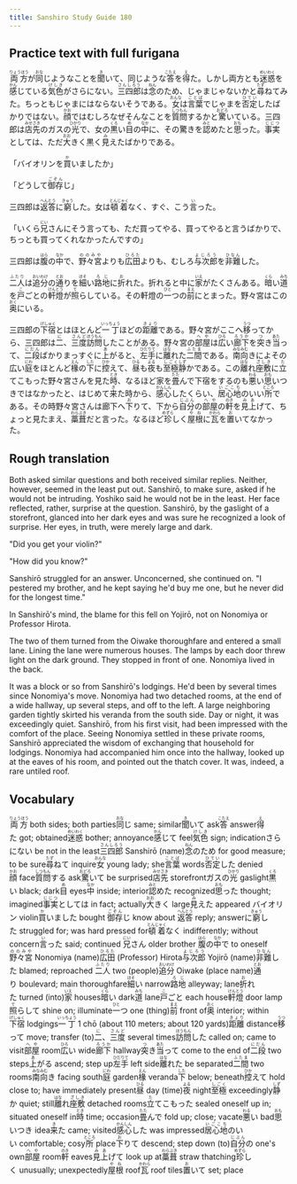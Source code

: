 ```yaml
---
title: Sanshiro Study Guide 180
---
```


## Practice text with full furigana

<p>
<ruby><rb>両方</rb><rt>りょうほう</rt></ruby>が<ruby><rb>同</rb><rt>おな</rt></ruby>じようなことを<ruby><rb>聞</rb><rt>き</rt></ruby>いて、同じような<ruby><rb>答</rb><rt>こたえ</rt></ruby>を<ruby><rb>得</rb><rt>え</rt></ruby>た。しかし両方とも<ruby><rb>迷惑</rb><rt>めいわく</rt></ruby>を<ruby><rb>感</rb><rt>かん</rt></ruby>じている<ruby><rb>気色</rb><rt>けしき</rt></ruby>がさらにない。<ruby><rb>三四郎</rb><rt>さんしろう</rt></ruby>は<ruby><rb>念</rb><rt>ねん</rt></ruby>のため、じゃまじゃないかと<ruby><rb>尋</rb><rt>たず</rt></ruby>ねてみた。ちっともじゃまにはならないそうである。<ruby><rb>女</rb><rt>おんな</rt></ruby>は<ruby><rb>言葉</rb><rt>ことば</rt></ruby>でじゃまを<ruby><rb>否定</rb><rt>ひてい</rt></ruby>したばかりではない。<ruby><rb>顔</rb><rt>かお</rt></ruby>ではむしろなぜそんなことを<ruby><rb>質問</rb><rt>しつもん</rt></ruby>するかと<ruby><rb>驚</rb><rt>おどろ</rt></ruby>いている。三四郎は<ruby><rb>店先</rb><rt>みせさき</rt></ruby>のガスの<ruby><rb>光</rb><rt>ひかり</rt></ruby>で、女の<ruby><rb>黒</rb><rt>くろ</rt></ruby>い<ruby><rb>目</rb><rt>め</rt></ruby>の<ruby><rb>中</rb><rt>なか</rt></ruby>に、その驚きを<ruby><rb>認</rb><rt>みと</rt></ruby>めたと<ruby><rb>思</rb><rt>おも</rt></ruby>った。<ruby><rb>事実</rb><rt>じじつ</rt></ruby>としては、ただ<ruby><rb>大</rb><rt>おお</rt></ruby>きく黒く<ruby><rb>見</rb><rt>み</rt></ruby>えたばかりである。
</p>

<p>
「バイオリンを<ruby><rb>買</rb><rt>か</rt></ruby>いましたか」
</p>

<p>
「どうして<ruby><rb>御存</rb><rt>ごぞん</rt></ruby>じ」
</p>

<p>
三四郎は<ruby><rb>返答</rb><rt>へんとう</rt></ruby>に<ruby><rb>窮</rb><rt>きゅう</rt></ruby>した。女は<ruby><rb>頓着</rb><rt>とんじゃく</rt></ruby>なく、すぐ、こう<ruby><rb>言</rb><rt>い</rt></ruby>った。
</p>

<p>
「いくら<ruby><rb>兄</rb><rt>にい</rt></ruby>さんにそう言っても、ただ買ってやる、買ってやると言うばかりで、ちっとも買ってくれなかったんですの」
</p>

<p>
三四郎は<ruby><rb>腹</rb><rt>はら</rt></ruby>の<ruby><rb>中</rb><rt>なか</rt></ruby>で、<ruby><rb>野々宮</rb><rt>ののみや</rt></ruby>よりも<ruby><rb>広田</rb><rt>ひろた</rt></ruby>よりも、むしろ<ruby><rb>与次郎</rb><rt>よじろう</rt></ruby>を<ruby><rb>非難</rb><rt>ひなん</rt></ruby>した。
</p>

<p>
<ruby><rb>二人</rb><rt>ふたり</rt></ruby>は<ruby><rb>追分</rb><rt>おいわけ</rt></ruby>の<ruby><rb>通</rb><rt>とお</rt></ruby>りを<ruby><rb>細</rb><rt>ほそ</rt></ruby>い<ruby><rb>路地</rb><rt>ろじ</rt></ruby>に<ruby><rb>折</rb><rt>お</rt></ruby>れた。折れると中に<ruby><rb>家</rb><rt>いえ</rt></ruby>がたくさんある。<ruby><rb>暗</rb><rt>くら</rt></ruby>い<ruby><rb>道</rb><rt>みち</rt></ruby>を<ruby><rb>戸</rb><rt>こ</rt></ruby>ごとの<ruby><rb>軒燈</rb><rt>けんとう</rt></ruby>が<ruby><rb>照</rb><rt>て</rt></ruby>らしている。その軒燈の<ruby><rb>一</rb><rt>ひと</rt></ruby>つの<ruby><rb>前</rb><rt>まえ</rt></ruby>にとまった。野々宮はこの<ruby><rb>奥</rb><rt>おく</rt></ruby>にいる。
</p>

<p>
三四郎の<ruby><rb>下宿</rb><rt>げしゅく</rt></ruby>とはほとんど<ruby><rb>一丁</rb><rt>いっちょう</rt></ruby>ほどの<ruby><rb>距離</rb><rt>きょり</rt></ruby>である。野々宮がここへ<ruby><rb>移</rb><rt>うつ</rt></ruby>ってから、三四郎は<ruby><rb>二</rb><rt>に</rt></ruby>、<ruby><rb>三度</rb><rt>さんど</rt></ruby><ruby><rb>訪問</rb><rt>ほうもん</rt></ruby>したことがある。野々宮の<ruby><rb>部屋</rb><rt>へや</rt></ruby>は<ruby><rb>広</rb><rt>ひろ</rt></ruby>い<ruby><rb>廊下</rb><rt>ろうか</rt></ruby>を<ruby><rb>突</rb><rt>つ</rt></ruby>き<ruby><rb>当</rb><rt>あた</rt></ruby>って、<ruby><rb>二段</rb><rt>にだん</rt></ruby>ばかりまっすぐに<ruby><rb>上</rb><rt>あ</rt></ruby>がると、<ruby><rb>左手</rb><rt>ひだりて</rt></ruby>に<ruby><rb>離</rb><rt>はな</rt></ruby>れた<ruby><rb>二間</rb><rt>ふたま</rt></ruby>である。<ruby><rb>南向</rb><rt>みなみむ</rt></ruby>きによその広い<ruby><rb>庭</rb><rt>にわ</rt></ruby>をほとんど<ruby><rb>椽</rb><rt>えん</rt></ruby>の<ruby><rb>下</rb><rt>した</rt></ruby>に<ruby><rb>控</rb><rt>ひか</rt></ruby>えて、<ruby><rb>昼</rb><rt>ひる</rt></ruby>も<ruby><rb>夜</rb><rt>よる</rt></ruby>も<ruby><rb>至極</rb><rt>しごく</rt></ruby><ruby><rb>静</rb><rt>しず</rt></ruby>かである。この<ruby><rb>離</rb><rt>はな</rt></ruby>れ<ruby><rb>座敷</rb><rt>ざしき</rt></ruby>に<ruby><rb>立</rb><rt>た</rt></ruby>てこもった野々宮さんを見た<ruby><rb>時</rb><rt>とき</rt></ruby>、なるほど家を<ruby><rb>畳</rb><rt>たた</rt></ruby>んで下宿をするのも<ruby><rb>悪</rb><rt>わる</rt></ruby>い<ruby><rb>思</rb><rt>おも</rt></ruby>いつきではなかったと、はじめて<ruby><rb>来</rb><rt>き</rt></ruby>た時から、<ruby><rb>感心</rb><rt>かんしん</rt></ruby>したくらい、<ruby><rb>居心地</rb><rt>いごこち</rt></ruby>のいい<ruby><rb>所</rb><rt>ところ</rt></ruby>である。その時野々宮さんは廊下へ<ruby><rb>下</rb><rt>お</rt></ruby>りて、下から<ruby><rb>自分</rb><rt>じぶん</rt></ruby>の<ruby><rb>部屋</rb><rt>へや</rt></ruby>の<ruby><rb>軒</rb><rt>のき</rt></ruby>を<ruby><rb>見上</rb><rt>みあ</rt></ruby>げて、ちょっと見たまえ、<ruby><rb>藁葺</rb><rt>わらぶき</rt></ruby>だと言った。なるほど<ruby><rb>珍</rb><rt>めずら</rt></ruby>しく<ruby><rb>屋根</rb><rt>やね</rt></ruby>に<ruby><rb>瓦</rb><rt>かわら</rt></ruby>を<ruby><rb>置</rb><rt>お</rt></ruby>いてなかった。
</p>


## Rough translation

Both asked similar questions and both received similar replies. Neither, however, seemed in the least put out. Sanshirō, to make sure, asked if he would not be intruding. Yoshiko said he would not be in the least. Her face reflected, rather, surprise at the question. Sanshirō, by the gaslight of a storefront, glanced into her dark eyes and was sure he recognized a look of surprise. Her eyes, in truth, were merely large and dark.

"Did you get your violin?"

"How did you know?"

Sanshirō struggled for an answer. Unconcerned, she continued on. "I pestered my brother, and he kept saying he'd buy me one, but he never did for the longest time."

In Sanshirō's mind, the blame for this fell on Yojirō, not on Nonomiya or Professor Hirota.

The two of them turned from the Oiwake thoroughfare and entered a small lane. Lining the lane were numerous houses. The lamps by each door threw light on the dark ground. They stopped in front of one. Nonomiya lived in the back.

It was a block or so from Sanshirō's lodgings. He'd been by several times since Nonomiya's move. Nonomiya had two detached rooms, at the end of a wide hallway, up several steps, and off to the left. A large neighboring garden tightly skirted his veranda from the south side. Day or night, it was exceedingly quiet. Sanshirō, from his first visit, had been impressed with the comfort of the place. Seeing Nonomiya settled in these private rooms, Sanshirō appreciated the wisdom of exchanging that household for lodgings. Nonomiya had accompanied him once into the hallway, looked up at the eaves of his room, and pointed out the thatch cover. It was, indeed, a rare untiled roof.         


## Vocabulary

<p>
<span class="vocabstudy"><ruby><rb>両方</rb><rt>りょうほう</rt></ruby>&nbsp;both sides; both parties</span><span class="vocabstudy"><ruby><rb>同</rb><rt>おな</rt></ruby>じ&nbsp;same; similar</span><span class="vocabstudy"><ruby><rb>聞</rb><rt>き</rt></ruby>いて&nbsp;ask</span><span class="vocabstudy"><ruby><rb>答</rb><rt>こたえ</rt></ruby>&nbsp;answer</span><span class="vocabstudy"><ruby><rb>得</rb><rt>え</rt></ruby>た&nbsp;got; obtained</span><span class="vocabstudy"><ruby><rb>迷惑</rb><rt>めいわく</rt></ruby>&nbsp;bother; annoyance</span><span class="vocabstudy"><ruby><rb>感</rb><rt>かん</rt></ruby>じて&nbsp;feel</span><span class="vocabstudy"><ruby><rb>気色</rb><rt>けしき</rt></ruby>&nbsp;sign; indication</span><span class="vocabstudy">さらにない&nbsp;be not in the least</span><span class="vocabstudy"><ruby><rb>三四郎</rb><rt>さんしろう</rt></ruby>&nbsp;Sanshirō (name)</span><span class="vocabstudy"><ruby><rb>念</rb><rt>ねん</rt></ruby>のため&nbsp;for good measure; to be sure</span><span class="vocabstudy"><ruby><rb>尋</rb><rt>たず</rt></ruby>ねて&nbsp;inquire</span><span class="vocabstudy"><ruby><rb>女</rb><rt>おんな</rt></ruby>&nbsp;young lady; she</span><span class="vocabstudy"><ruby><rb>言葉</rb><rt>ことば</rt></ruby>&nbsp;words</span><span class="vocabstudy"><ruby><rb>否定</rb><rt>ひてい</rt></ruby>した&nbsp;denied</span><span class="vocabstudy"><ruby><rb>顔</rb><rt>かお</rt></ruby>&nbsp;face</span><span class="vocabstudy"><ruby><rb>質問</rb><rt>しつもん</rt></ruby>する&nbsp;ask</span><span class="vocabstudy"><ruby><rb>驚</rb><rt>おどろ</rt></ruby>いて&nbsp;be surprised</span><span class="vocabstudy"><ruby><rb>店先</rb><rt>みせさき</rt></ruby>&nbsp;storefront</span><span class="vocabstudy">ガスの<ruby><rb>光</rb><rt>ひかり</rt></ruby>&nbsp;gaslight</span><span class="vocabstudy"><ruby><rb>黒</rb><rt>くろ</rt></ruby>い&nbsp;black; dark</span><span class="vocabstudy"><ruby><rb>目</rb><rt>め</rt></ruby>&nbsp;eyes</span><span class="vocabstudy"><ruby><rb>中</rb><rt>なか</rt></ruby>&nbsp;inside; interior</span><span class="vocabstudy"><ruby><rb>認</rb><rt>みと</rt></ruby>めた&nbsp;recognized</span><span class="vocabstudy"><ruby><rb>思</rb><rt>おも</rt></ruby>った&nbsp;thought; imagined</span><span class="vocabstudy"><ruby><rb>事実</rb><rt>じじつ</rt></ruby>としては&nbsp;in fact; actually</span><span class="vocabstudy"><ruby><rb>大</rb><rt>おお</rt></ruby>きく&nbsp;large</span><span class="vocabstudy"><ruby><rb>見</rb><rt>み</rt></ruby>えた&nbsp;appeared</span>
<span class="vocabstudy">バイオリン&nbsp;violin</span><span class="vocabstudy"><ruby><rb>買</rb><rt>か</rt></ruby>いました&nbsp;bought</span>
<span class="vocabstudy"><ruby><rb>御存</rb><rt>ごぞん</rt></ruby>じ&nbsp;know about</span>
<span class="vocabstudy"><ruby><rb>返答</rb><rt>へんとう</rt></ruby>&nbsp;reply; answer</span><span class="vocabstudy">に<ruby><rb>窮</rb><rt>きゅう</rt></ruby>した&nbsp;struggled for; was hard pressed for</span><span class="vocabstudy"><ruby><rb>頓着</rb><rt>とんじゃく</rt></ruby>なく&nbsp;indifferently; without concern</span><span class="vocabstudy"><ruby><rb>言</rb><rt>い</rt></ruby>った&nbsp;said; continued</span>
<span class="vocabstudy"><ruby><rb>兄</rb><rt>にい</rt></ruby>さん&nbsp;older brother</span>
<span class="vocabstudy"><ruby><rb>腹</rb><rt>はら</rt></ruby>の<ruby><rb>中</rb><rt>なか</rt></ruby>で&nbsp;to oneself</span><span class="vocabstudy"><ruby><rb>野々宮</rb><rt>ののみや</rt></ruby>&nbsp;Nonomiya (name)</span><span class="vocabstudy"><ruby><rb>広田</rb><rt>ひろた</rt></ruby>&nbsp;(Professor) Hirota</span><span class="vocabstudy"><ruby><rb>与次郎</rb><rt>よじろう</rt></ruby>&nbsp;Yojirō (name)</span><span class="vocabstudy"><ruby><rb>非難</rb><rt>ひなん</rt></ruby>した&nbsp;blamed; reproached</span>
<span class="vocabstudy"><ruby><rb>二人</rb><rt>ふたり</rt></ruby>&nbsp;two (people)</span><span class="vocabstudy"><ruby><rb>追分</rb><rt>おいわけ</rt></ruby>&nbsp;Oiwake (place name)</span><span class="vocabstudy"><ruby><rb>通</rb><rt>とお</rt></ruby>り&nbsp;boulevard; main thoroughfare</span><span class="vocabstudy"><ruby><rb>細</rb><rt>ほそ</rt></ruby>い&nbsp;narrow</span><span class="vocabstudy"><ruby><rb>路地</rb><rt>ろじ</rt></ruby>&nbsp;alleyway; lane</span><span class="vocabstudy"><ruby><rb>折</rb><rt>お</rt></ruby>れた&nbsp;turned (into)</span><span class="vocabstudy"><ruby><rb>家</rb><rt>いえ</rt></ruby>&nbsp;houses</span><span class="vocabstudy"><ruby><rb>暗</rb><rt>くら</rt></ruby>い&nbsp;dark</span><span class="vocabstudy"><ruby><rb>道</rb><rt>みち</rt></ruby>&nbsp;lane</span><span class="vocabstudy"><ruby><rb>戸</rb><rt>こ</rt></ruby>ごと&nbsp;each house</span><span class="vocabstudy"><ruby><rb>軒燈</rb><rt>けんとう</rt></ruby>&nbsp;door lamp</span><span class="vocabstudy"><ruby><rb>照</rb><rt>て</rt></ruby>らして&nbsp;shine on; illuminate</span><span class="vocabstudy"><ruby><rb>一</rb><rt>ひと</rt></ruby>つ&nbsp;one (thing)</span><span class="vocabstudy"><ruby><rb>前</rb><rt>まえ</rt></ruby>&nbsp;front of</span><span class="vocabstudy"><ruby><rb>奥</rb><rt>おく</rt></ruby>&nbsp;interior; within</span>
<span class="vocabstudy"><ruby><rb>下宿</rb><rt>げしゅく</rt></ruby>&nbsp;lodgings</span><span class="vocabstudy"><ruby><rb>一丁</rb><rt>いっちょう</rt></ruby>&nbsp;1 chō (about 110 meters; about 120 yards)</span><span class="vocabstudy"><ruby><rb>距離</rb><rt>きょり</rt></ruby>&nbsp;distance</span><span class="vocabstudy"><ruby><rb>移</rb><rt>うつ</rt></ruby>って&nbsp;move; transfer (to)</span><span class="vocabstudy"><ruby><rb>二</rb><rt>に</rt></ruby>、<ruby><rb>三度</rb><rt>さんど</rt></ruby>&nbsp;several times</span><span class="vocabstudy"><ruby><rb>訪問</rb><rt>ほうもん</rt></ruby>した&nbsp;called on; came to visit</span><span class="vocabstudy"><ruby><rb>部屋</rb><rt>へや</rt></ruby>&nbsp;room</span><span class="vocabstudy"><ruby><rb>広</rb><rt>ひろ</rt></ruby>い&nbsp;wide</span><span class="vocabstudy"><ruby><rb>廊下</rb><rt>ろうか</rt></ruby>&nbsp;hallway</span><span class="vocabstudy"><ruby><rb>突</rb><rt>つ</rt></ruby>き<ruby><rb>当</rb><rt>あた</rt></ruby>って&nbsp;come to the end of</span><span class="vocabstudy"><ruby><rb>二段</rb><rt>にだん</rt></ruby>&nbsp;two steps</span><span class="vocabstudy"><ruby><rb>上</rb><rt>あ</rt></ruby>がる&nbsp;ascend; step up</span><span class="vocabstudy"><ruby><rb>左手</rb><rt>ひだりて</rt></ruby>&nbsp;left side</span><span class="vocabstudy"><ruby><rb>離</rb><rt>はな</rt></ruby>れた&nbsp;be separated</span><span class="vocabstudy"><ruby><rb>二間</rb><rt>ふたま</rt></ruby>&nbsp;two rooms</span><span class="vocabstudy"><ruby><rb>南向</rb><rt>みなみむ</rt></ruby>き&nbsp;facing south</span><span class="vocabstudy"><ruby><rb>庭</rb><rt>にわ</rt></ruby>&nbsp;garden</span><span class="vocabstudy"><ruby><rb>椽</rb><rt>えん</rt></ruby>&nbsp;veranda</span><span class="vocabstudy"><ruby><rb>下</rb><rt>した</rt></ruby>&nbsp;below; beneath</span><span class="vocabstudy"><ruby><rb>控</rb><rt>ひか</rt></ruby>えて&nbsp;hold close to; have immediately present</span><span class="vocabstudy"><ruby><rb>昼</rb><rt>ひる</rt></ruby>&nbsp;day (time)</span><span class="vocabstudy"><ruby><rb>夜</rb><rt>よる</rt></ruby>&nbsp;night</span><span class="vocabstudy"><ruby><rb>至極</rb><rt>しごく</rt></ruby>&nbsp;exceedingly</span><span class="vocabstudy"><ruby><rb>静</rb><rt>しず</rt></ruby>か&nbsp;quiet; still</span><span class="vocabstudy"><ruby><rb>離</rb><rt>はな</rt></ruby>れ<ruby><rb>座敷</rb><rt>ざしき</rt></ruby>&nbsp;detached rooms</span><span class="vocabstudy"><ruby><rb>立</rb><rt>た</rt></ruby>てこもった&nbsp;sealed oneself up in; situated oneself in</span><span class="vocabstudy"><ruby><rb>時</rb><rt>とき</rt></ruby>&nbsp;time; occasion</span><span class="vocabstudy"><ruby><rb>畳</rb><rt>たた</rt></ruby>んで&nbsp;fold up; close; vacate</span><span class="vocabstudy"><ruby><rb>悪</rb><rt>わる</rt></ruby>い&nbsp;bad</span><span class="vocabstudy"><ruby><rb>思</rb><rt>おも</rt></ruby>いつき&nbsp;idea</span><span class="vocabstudy"><ruby><rb>来</rb><rt>き</rt></ruby>た&nbsp;came; visited</span><span class="vocabstudy"><ruby><rb>感心</rb><rt>かんしん</rt></ruby>した&nbsp;was impressed</span><span class="vocabstudy"><ruby><rb>居心地</rb><rt>いごこち</rt></ruby>のいい&nbsp;comfortable; cosy</span><span class="vocabstudy"><ruby><rb>所</rb><rt>ところ</rt></ruby>&nbsp;place</span><span class="vocabstudy"><ruby><rb>下</rb><rt>お</rt></ruby>りて&nbsp;descend; step down (to)</span><span class="vocabstudy"><ruby><rb>自分</rb><rt>じぶん</rt></ruby>の&nbsp;one's own</span><span class="vocabstudy"><ruby><rb>部屋</rb><rt>へや</rt></ruby>&nbsp;room</span><span class="vocabstudy"><ruby><rb>軒</rb><rt>のき</rt></ruby>&nbsp;eaves</span><span class="vocabstudy"><ruby><rb>見上</rb><rt>みあ</rt></ruby>げて&nbsp;look up at</span><span class="vocabstudy"><ruby><rb>藁葺</rb><rt>わらぶき</rt></ruby>&nbsp;straw thatching</span><span class="vocabstudy"><ruby><rb>珍</rb><rt>めずら</rt></ruby>しく&nbsp;unusually; unexpectedly</span><span class="vocabstudy"><ruby><rb>屋根</rb><rt>やね</rt></ruby>&nbsp;roof</span><span class="vocabstudy"><ruby><rb>瓦</rb><rt>かわら</rt></ruby>&nbsp;roof tiles</span><span class="vocabstudy"><ruby><rb>置</rb><rt>お</rt></ruby>いて&nbsp;set; place</span>
</p>

